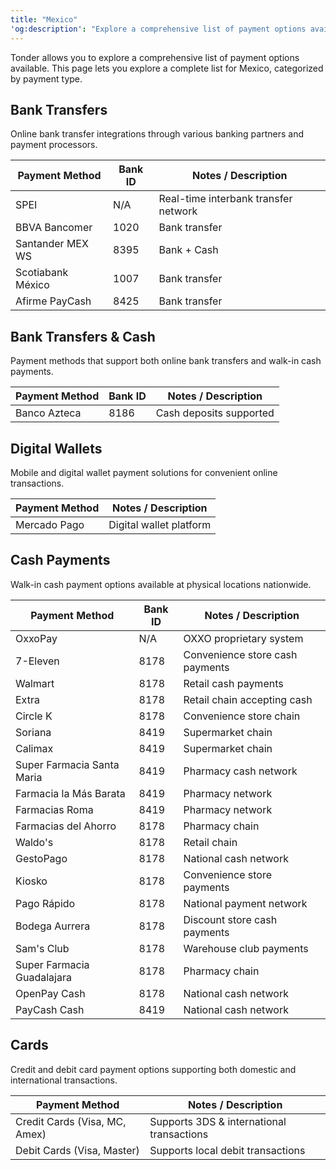 ```yaml
---
title: "Mexico"
'og:description': "Explore a comprehensive list of payment options available in Mexico with Tonder, categorized by payment type."
---
```


Tonder allows you to explore a comprehensive list of payment options available. This page lets you explore a complete list for Mexico, categorized by payment type. 

## Bank Transfers

Online bank transfer integrations through various banking partners and payment processors.

| Payment Method    | Bank ID | Notes / Description                    |
|-------------------|---------|----------------------------------------|
| SPEI              | N/A     | Real-time interbank transfer network   |
| BBVA Bancomer     | 1020    | Bank transfer                          |
| Santander MEX WS  | 8395    | Bank + Cash                            |
| Scotiabank México | 1007    | Bank transfer                          |
| Afirme PayCash    | 8425    | Bank transfer                          |

## Bank Transfers & Cash

Payment methods that support both online bank transfers and walk-in cash payments.

| Payment Method | Bank ID | Notes / Description           |
|----------------|---------|-------------------------------|
| Banco Azteca   | 8186    | Cash deposits supported        |

## Digital Wallets

Mobile and digital wallet payment solutions for convenient online transactions.

| Payment Method | Notes / Description           |
|----------------|-------------------------------|
| Mercado Pago   | Digital wallet platform       |

## Cash Payments

Walk-in cash payment options available at physical locations nationwide.

| Payment Method              | Bank ID | Notes / Description                     |
|-----------------------------|---------|-----------------------------------------|
| OxxoPay                    | N/A     | OXXO proprietary system                 |
| 7-Eleven                   | 8178    | Convenience store cash payments         |
| Walmart                    | 8178    | Retail cash payments                    |
| Extra                      | 8178    | Retail chain accepting cash             |
| Circle K                   | 8178    | Convenience store chain                 |
| Soriana                    | 8419    | Supermarket chain                       |
| Calimax                    | 8419    | Supermarket chain                       |
| Super Farmacia Santa Maria | 8419    | Pharmacy cash network                   |
| Farmacia la Más Barata     | 8419    | Pharmacy network                        |
| Farmacias Roma             | 8419    | Pharmacy network                        |
| Farmacias del Ahorro       | 8178    | Pharmacy chain                          |
| Waldo's                    | 8178    | Retail chain                            |
| GestoPago                  | 8178    | National cash network                   |
| Kiosko                     | 8178    | Convenience store payments              |
| Pago Rápido                | 8178    | National payment network                |
| Bodega Aurrera             | 8178    | Discount store cash payments            |
| Sam's Club                 | 8178    | Warehouse club payments                 |
| Super Farmacia Guadalajara | 8178    | Pharmacy chain                          |
| OpenPay Cash               | 8178    | National cash network                   |
| PayCash Cash               | 8419    | National cash network                   |

## Cards

Credit and debit card payment options supporting both domestic and international transactions.

| Payment Method                    | Notes / Description                        |
|-----------------------------------|------------------------------------------|
| Credit Cards (Visa, MC, Amex)     | Supports 3DS & international transactions |
| Debit Cards (Visa, Master)        | Supports local debit transactions         |